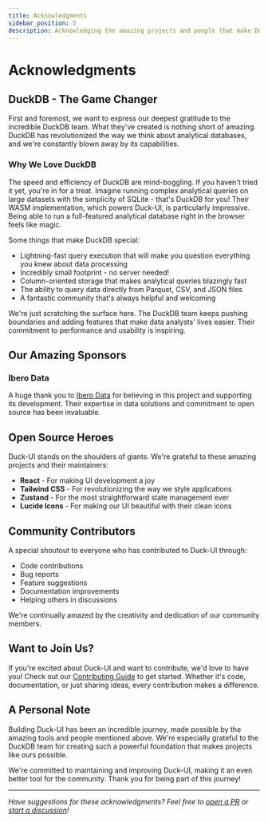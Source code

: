 ```yaml
---
title: Acknowledgments
sidebar_position: 5
description: Acknowledging the amazing projects and people that make Duck-UI possible
---
```


# Acknowledgments

## DuckDB - The Game Changer

First and foremost, we want to express our deepest gratitude to the incredible DuckDB team. What they've created is nothing short of amazing. DuckDB has revolutionized the way we think about analytical databases, and we're constantly blown away by its capabilities.

### Why We Love DuckDB

The speed and efficiency of DuckDB are mind-boggling. If you haven't tried it yet, you're in for a treat. Imagine running complex analytical queries on large datasets with the simplicity of SQLite - that's DuckDB for you! Their WASM implementation, which powers Duck-UI, is particularly impressive. Being able to run a full-featured analytical database right in the browser feels like magic.

Some things that make DuckDB special:

- Lightning-fast query execution that will make you question everything you knew about data processing
- Incredibly small footprint - no server needed!
- Column-oriented storage that makes analytical queries blazingly fast
- The ability to query data directly from Parquet, CSV, and JSON files
- A fantastic community that's always helpful and welcoming

We're just scratching the surface here. The DuckDB team keeps pushing boundaries and adding features that make data analysts' lives easier. Their commitment to performance and usability is inspiring.

## Our Amazing Sponsors

### Ibero Data

A huge thank you to [Ibero Data](https://iberodata.es/) for believing in this project and supporting its development. Their expertise in data solutions and commitment to open source has been invaluable.

## Open Source Heroes

Duck-UI stands on the shoulders of giants. We're grateful to these amazing projects and their maintainers:

- **React** - For making UI development a joy
- **Tailwind CSS** - For revolutionizing the way we style applications
- **Zustand** - For the most straightforward state management ever
- **Lucide Icons** - For making our UI beautiful with their clean icons

## Community Contributors

A special shoutout to everyone who has contributed to Duck-UI through:

- Code contributions
- Bug reports
- Feature suggestions
- Documentation improvements
- Helping others in discussions

We're continually amazed by the creativity and dedication of our community members.

## Want to Join Us?

If you're excited about Duck-UI and want to contribute, we'd love to have you! Check out our [Contributing Guide](./contributing) to get started. Whether it's code, documentation, or just sharing ideas, every contribution makes a difference.

## A Personal Note

Building Duck-UI has been an incredible journey, made possible by the amazing tools and people mentioned above. We're especially grateful to the DuckDB team for creating such a powerful foundation that makes projects like ours possible.

We're committed to maintaining and improving Duck-UI, making it an even better tool for the community. Thank you for being part of this journey!

---

_Have suggestions for these acknowledgments? Feel free to [open a PR](https://github.com/caioricciuti/duck-ui/pulls) or [start a discussion](https://github.com/caioricciuti/duck-ui/discussions)!_
